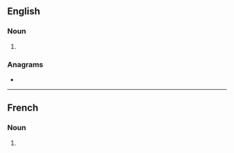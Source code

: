==English==

===Noun===
{{head|en|noun form}}

# {{plural of|en|excitation}}

===Anagrams===
* {{anagrams|en|a=aceiinosttx|intoxicates}}

----

==French==

===Noun===
{{head|fr|noun plural form|g=f}}

# {{plural of|fr|excitation}}
